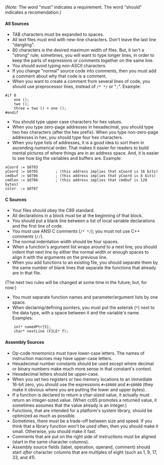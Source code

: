 (''Note:'' The word "must" indicates a requirement.  The word "should" indicates a recomendation.)

==== All Sources ====

* TAB characters must be expanded to spaces.
* All text files must end with new-line characters.  Don't leave the last line "dangling".
* 80 characters is the desired maximum width of files.  But, it isn't a "strong" rule; sometimes, you will want to type longer lines, in order to keep the parts of expressions or comments together on the same line.
* You should avoid typing non-ASCII characters.
* If you change "normal" source code into comments, then you must add a comment about why that code is a comment.
* When you want to create a comment from several lines of code, you should use preprocessor lines, instead of <code>/* */</code> or "<code>;</code>".  Example:
<pre>
#if 0
    one ();
    two ();
    three = two () + one ();
#endif
</pre>
* You should type upper case characters for hex values.
* When you type zero-page addresses in hexadecimal, you should type two hex characters (after the hex prefix).  When you type non-zero-page addresses in hex, you should type four hex characters.
* When you type lists of addresses, it is a good idea to sort them in ascending numerical order.  That makes it easier for readers to build mental pictures of where things are in an address space.  And, it is easier to see how big the variables and buffers are. Example:
<pre>
xCoord := $0703
yCoord := $0705        ; (this address implies that xCoord is 16 bits)
cmdbuf := $0706        ; (this address implies that yCoord is 8 bits)
cmdlen := $0786        ; (this address implies that cmdbuf is 128 bytes)
color  := $0787
</pre>

==== C Sources ====

* Your files should obey the C89 standard.
* All declarations in a block must be at the beginning of that block.
* You should put a blank line between a list of local variable declarations and the first line of code.
* You must use ANSI C comments (<code>/* */</code>); you must not use C++ comments (<code>//</code>).
* The normal indentation width should be four spaces.
* When a function's argument list wraps around to a next line, you should indent that next line by either the normal width or enough spaces to align it with the arguments on the previous line.
* When you add functions to an existing file, you should separate them by the same number of blank lines that separate the functions that already are in that file.

(The next two rules will be changed at some time in the future; but, for now:)

* You must separate function names and parameter/argument lists by one space.
* When declaring/defining pointers, you must put the asterisk (<code>*</code>) next to the data type, with a space between it and the variable's name.  Examples:
<pre>
    int* namedPtr[5];
    char* nextLine (FILE* f);
</pre>

==== Assembly Sources ====

* Op-code mnemonics must have lower-case letters.  The names of instruction macroes may have upper-case letters.
* Hexadecimal number constants should be used except where decimal or binary numbers make much more sense in that constant's context.
* Hexadecimal letters should be upper-case.
* When you set two registers or two memory locations to an immediate 16-bit zero, you should use the expressions <code>#<$0000</code> and <code>#>$0000</code> (they make it obvious where you are putting the lower and upper bytes).
* If a function is declared to return a char-sized value, it actually must return an integer-sized value.  (When cc65 promotes a returned value, it sometimes assumes that the value already is an integer.)
* Functions, that are intended for a platform's system library, should be optimized as much as possible.
* Sometimes, there must be a trade-off between size and speed.  If you think that a library function won't be used often, then you should make it small.  Otherwise, you should make it fast.
* Comments that are put on the right side of instructions must be aligned (start in the same character columns).
* Assembly source fields (label, operation, operand, comment) should start ''after'' character columns that are multiples of eight (such as 1, 9, 17, 33, and 41).